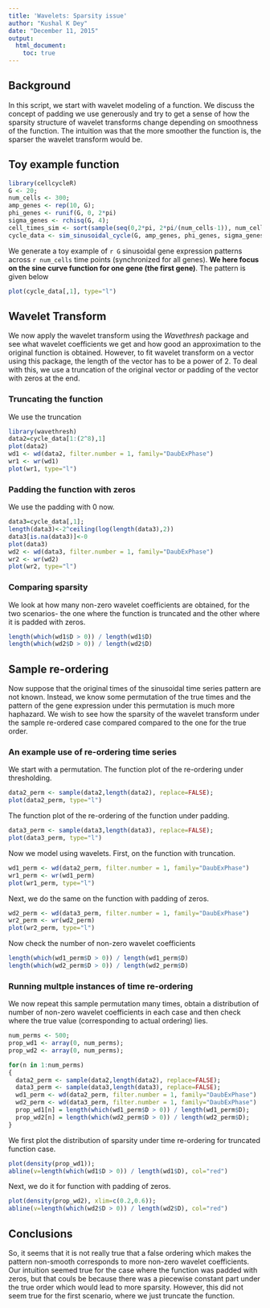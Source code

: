 ```yaml
---
title: 'Wavelets: Sparsity issue'
author: "Kushal K Dey"
date: "December 11, 2015"
output: 
  html_document:
    toc: true
---
```


## Background

In this script, we start with wavelet modeling of a function. We discuss the concept of padding we use generously and try to get a sense of how the sparsity structure of wavelet transforms change depending on smoothness of the function. The intuition was that the more smoother the function is, the sparser the wavelet transform would be.

## Toy example function

```r

library(cellcycleR)
G <- 20;
num_cells <- 300;
amp_genes <- rep(10, G);
phi_genes <- runif(G, 0, 2*pi)
sigma_genes <- rchisq(G, 4);
cell_times_sim <- sort(sample(seq(0,2*pi, 2*pi/(num_cells-1)), num_cells, replace=FALSE));
cycle_data <- sim_sinusoidal_cycle(G, amp_genes, phi_genes, sigma_genes, cell_times_sim);
```

We generate a toy example of `r G` sinusoidal gene expression patterns across `r num_cells` time points (synchronized for all genes). **We here focus on the sine curve function for one gene (the first gene)**. The pattern is given below

```r
plot(cycle_data[,1], type="l")
```

## Wavelet Transform

We now apply the wavelet transform using the *Wavethresh* package and see what wavelet coefficients we get and how good an approximation to the original function is obtained. However, to fit wavelet transform on a vector using this package, the length of the vector has to be a power of $2$. To deal with this, we use a truncation of the original vector or padding of the vector with zeros at the end.

### Truncating the function

We use the truncation

```r
library(wavethresh)
data2=cycle_data[1:(2^8),1]
plot(data2)
wd1 <- wd(data2, filter.number = 1, family="DaubExPhase")
wr1 <- wr(wd1)
plot(wr1, type="l")
```

### Padding the function with zeros

We use the padding with 0 now.

```r
data3=cycle_data[,1];
length(data3)<-2^ceiling(log(length(data3),2))
data3[is.na(data3)]<-0
plot(data3)
wd2 <- wd(data3, filter.number = 1, family="DaubExPhase")
wr2 <- wr(wd2)
plot(wr2, type="l")
```

### Comparing sparsity

We look at how many non-zero wavelet coefficients are obtained, for the two scenarios- the one where the function is truncated and the other where it is padded with zeros.

```r
length(which(wd1$D > 0)) / length(wd1$D)
length(which(wd2$D > 0)) / length(wd2$D)
```

## Sample re-ordering 

Now suppose that the original times of the sinusoidal time series pattern are not known. Instead, we know some permutation of the true times and the pattern of the gene expression under this permutation is much more haphazard. We wish to see how the sparsity of the wavelet transform under the sample re-ordered case compared compared to the one for the true order. 

### An example use of re-ordering time series

We start with a permutation. The function plot of the re-ordering under thresholding.

```r
data2_perm <- sample(data2,length(data2), replace=FALSE);
plot(data2_perm, type="l")
```

The function plot of the re-ordering of the function under padding.

```r
data3_perm <- sample(data3,length(data3), replace=FALSE);
plot(data3_perm, type="l")
```

Now we model using wavelets. First, on the function with truncation.

```r
wd1_perm <- wd(data2_perm, filter.number = 1, family="DaubExPhase")
wr1_perm <- wr(wd1_perm)
plot(wr1_perm, type="l")
```

Next, we do the same on the function with padding of zeros.

```r
wd2_perm <- wd(data3_perm, filter.number = 1, family="DaubExPhase")
wr2_perm <- wr(wd2_perm)
plot(wr2_perm, type="l")
```

Now check the number of non-zero wavelet coefficients 

```r
length(which(wd1_perm$D > 0)) / length(wd1_perm$D)
length(which(wd2_perm$D > 0)) / length(wd2_perm$D)
```

### Running multple instances of time re-ordering 

We now repeat this sample permutation many times, obtain a distribution of number of non-zero wavelet coefficients in each case and then check where the true value (corresponding to actual ordering) lies.

```r
num_perms <- 500;
prop_wd1 <- array(0, num_perms);
prop_wd2 <- array(0, num_perms);

for(n in 1:num_perms)
{
  data2_perm <- sample(data2,length(data2), replace=FALSE);
  data3_perm <- sample(data3,length(data3), replace=FALSE);
  wd1_perm <- wd(data2_perm, filter.number = 1, family="DaubExPhase")
  wd2_perm <- wd(data3_perm, filter.number = 1, family="DaubExPhase")
  prop_wd1[n] = length(which(wd1_perm$D > 0)) / length(wd1_perm$D);
  prop_wd2[n] = length(which(wd2_perm$D > 0)) / length(wd2_perm$D);
}
```

We first plot the distribution of sparsity under time re-ordering for truncated function case.

```r
plot(density(prop_wd1));
abline(v=length(which(wd1$D > 0)) / length(wd1$D), col="red")
```

Next, we do it for function with padding of zeros.

```r
plot(density(prop_wd2), xlim=c(0.2,0.6));
abline(v=length(which(wd2$D > 0)) / length(wd2$D), col="red")
```

## Conclusions

So, it seems that it is not really true that a false ordering which makes the pattern non-smooth corresponds to more non-zero wavelet coefficients. Our intuition seemed true for the case where the function was padded with zeros, but that couls be because there was a piecewise constant part under the true order which would lead to more sparsity. However, this did not seem true for the first scenario, where we just truncate the function.





